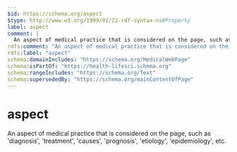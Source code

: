 ```yaml
---
$id: https://schema.org/aspect
$type: http://www.w3.org/1999/02/22-rdf-syntax-ns#Property
label: aspect
comment: |
  An aspect of medical practice that is considered on the page, such as 'diagnosis', 'treatment', 'causes', 'prognosis', 'etiology', 'epidemiology', etc.
rdfs:comment: "An aspect of medical practice that is considered on the page, such as 'diagnosis', 'treatment', 'causes', 'prognosis', 'etiology', 'epidemiology', etc."
rdfs:label: "aspect"
schema:domainIncludes: "https://schema.org/MedicalWebPage"
schema:isPartOf: "https://health-lifesci.schema.org"
schema:rangeIncludes: "https://schema.org/Text"
schema:supersededBy: "https://schema.org/mainContentOfPage"
---
```


# aspect

An aspect of medical practice that is considered on the page, such as 'diagnosis', 'treatment', 'causes', 'prognosis', 'etiology', 'epidemiology', etc.


